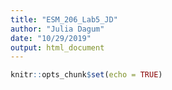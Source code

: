 ```yaml
---
title: "ESM_206_Lab5_JD"
author: "Julia Dagum"
date: "10/29/2019"
output: html_document
---
```


```r
knitr::opts_chunk$set(echo = TRUE)
```
